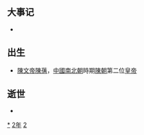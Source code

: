 {{yearTOC|522|北魏'''[[正光|正光]]三年'''；南朝梁'''[[普通_(萧衍)|普通]]三年'''；高昌'''[[义熙_(麴嘉)|义熙]]十三年'''}}

== 大事记 ==
*

== 出生 ==
*[[陳文帝|陳文帝]][[陳蒨|陳蒨]]，[[中國|中國]][[南北朝|南北朝]]時期[[陳朝|陳朝]]第二位[[皇帝|皇帝]]

== 逝世 ==
{{Wikisource year mention}}
*

[[Category:522年|*]]
[[Category:520年代|2年]]
[[Category:6世纪各年|2]]